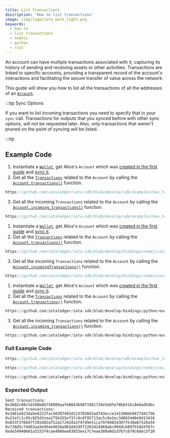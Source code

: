 ```yaml
---
title: List Transactions
description: 'How to list transactions'
image: /img/logo/iota_mark_light.png
keywords:
  - how to
  - list transactions
  - nodejs
  - python
  - rust
---
```



An account can have multiple transactions associated with it, capturing its history of sending and receiving assets
or other activities. Transactions are linked to specific accounts, providing a transparent record of the account's
interactions and facilitating the secure transfer of value across the network.

This guide will show you how to list all the transactions of all the addresses of an
[`Account`](../../references/nodejs/classes/Account/).

:::tip Sync Options

If you want to list incoming transactions you need to specify that in your `sync` call.
Transactions for outputs that you synced before with other sync options, will not be requested later.
Also, only transactions that weren't pruned on the point of syncing will be listed.

:::tip

## Example Code

<Tabs groupId="language" queryString>
<TabItem value="rust" label="Rust">

1. Instantiate a [`Wallet`](https://docs.rs/iota-sdk/latest/iota_sdk/wallet/core/struct.Wallet.html), get Alice's `Account` which was
   [created in the first guide](../accounts-and-addresses/create-account.mdx) and [sync it](../accounts-and-addresses/check-balance.mdx).
2. Get all the
   [`Transactions`](https://docs.rs/iota-sdk/latest/iota_sdk/wallet/account/types/struct.Transaction.html)
   related to the `Account` by calling the
   [`Account.transactions()`](https://docs.rs/iota-sdk/latest/iota_sdk/wallet/account/struct.AccountInner.html#method.transactions)
   function.

```rust reference
https://github.com/iotaledger/iota-sdk/blob/develop/sdk/examples/how_tos/accounts_and_addresses/list_transactions.rs#L37-L39
```

3. Get all the incoming `Transactions` related to the `Account` by calling the
   [`Account.incoming_transactions()`](https://docs.rs/iota-sdk/latest/iota_sdk/wallet/account/struct.AccountInner.html#method.incoming_transactions)
   function.

```rust reference
https://github.com/iotaledger/iota-sdk/blob/develop/sdk/examples/how_tos/accounts_and_addresses/list_transactions.rs#L43-L45
```

</TabItem>
<TabItem value="typescript-node" label="Typescript (Node.js)">

1. Instantiate a [`Wallet`](https://docs.rs/iota-sdk/latest/iota_sdk/wallet/core/struct.Wallet.html), get Alice's `Account` which was
   [created in the first guide](../accounts-and-addresses/create-account.mdx) and [sync it](../accounts-and-addresses/check-balance.mdx).
2. Get all the [`Transactions`](../../references/nodejs/classes/Transaction/)
   related to the `Account` by calling the
   [`Account.transactions()`](../../references/nodejs/classes/Account/#transactions) function.

```typescript reference
https://github.com/iotaledger/iota-sdk/blob/develop/bindings/nodejs/examples/how_tos/accounts_and_addresses/list-transactions.ts#L26-L29
```

3. Get all the incoming `Transactions` related to the `Account` by calling the
   [`Account.incomingTransactions()`](../../references/nodejs/classes/Account/#incomingtransactions) function.

```typescript reference
https://github.com/iotaledger/iota-sdk/blob/develop/bindings/nodejs/examples/how_tos/accounts_and_addresses/list-transactions.ts#L31-L35
```

</TabItem>
<TabItem value="python" label="Python">

1. Instantiate a [`Wallet`](https://docs.rs/iota-sdk/latest/iota_sdk/wallet/core/struct.Wallet.html), get Alice's `Account` which was
   [created in the first guide](../accounts-and-addresses/create-account.mdx) and [sync it](../accounts-and-addresses/check-balance.mdx).
2. Get all the [`Transactions`](../../references/python/iota_sdk/types/transaction/)
   related to the `Account` by calling the
   [`Account.transactions()`](../../..references/python/iota_sdk/wallet/account/#transactions)
   function.

```python reference
https://github.com/iotaledger/iota-sdk/blob/develop/bindings/python/examples/how_tos/accounts_and_addresses/list_transactions.py#L17-L20
```

3. Get all the incoming `Transactions` related to the `Account` by calling the
   [`Account.incoming_transactions()`](../../references/python/iota_sdk/wallet/account/#incoming_transactions)
   function.

```python reference
https://github.com/iotaledger/iota-sdk/blob/develop/bindings/python/examples/how_tos/accounts_and_addresses/list_transactions.py#L24-L27
```

</TabItem>
</Tabs>

### Full Example Code

<Tabs groupId="language" queryString>
<TabItem value="rust" label="Rust">

```rust reference
https://github.com/iotaledger/iota-sdk/blob/develop/sdk/examples/how_tos/accounts_and_addresses/list_transactions.rs
```

</TabItem>
<TabItem value="typescript-node" label="Typescript (Node.js)">

```typescript reference
https://github.com/iotaledger/iota-sdk/blob/develop/bindings/nodejs/examples/how_tos/accounts_and_addresses/list-transactions.ts
```

</TabItem>
<TabItem value="python" label="Python">

```python reference
https://github.com/iotaledger/iota-sdk/blob/develop/bindings/python/examples/how_tos/accounts_and_addresses/list_transactions.py
```

</TabItem>
</Tabs>

### Expected Output

```plaintext
Sent transactions:
0x3b92c80c5d108b0b756989aafe8843b98f1981726e5ddfe70bb51bc8e0ad5dbc
Received transactions:
0x3461e923da5e8222fac50397493d2237030d3ad743ecce141300de9477441756
0x22efc1c85c925d3cea275b355ef37c8c0795713ac5c0a1ec3d6634d6e9d13416
0x033f3766d7f202d82af52a17242da3747d9e51ca79704854307fe30a67526a54
0x738d5c74d03aa5e954e4028a963d42d5f2283d24d69abc994dcb89f55dd3f67c
0xde54940601a3153f4cae4986ee83853ee17c7eae389a0d1d7b7c678c6dec5f20
```
